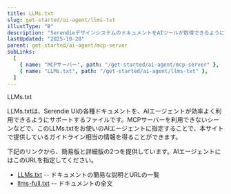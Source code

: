 ```yaml
---
title: LLMs.txt
slug: get-started/ai-agent/llms-txt
illustType: "B"
description: "SerendieデザインシステムのドキュメントをAIツールが取得できるようにする、LLMs.txtを紹介します。"
lastUpdated: "2025-10-28"
parent: get-started/ai-agent/mcp-server
subLinks:
  [
    { name: "MCPサーバー", path: "/get-started/ai-agent/mcp-server" },
    { name: "LLMs.txt", path: "/get-started/ai-agent/llms-txt" },
  ]
---
```



<PageSection>
  <PageHeadLine number={0}>LLMs.txt</PageHeadLine>

LLMs.txtは、Serendie UIの各種ドキュメントを、AIエージェントが効率よく利用できるようにサポートするファイルです。MCPサーバーを利用できないシーンなどで、このLLMs.txtをお使いのAIエージェントに指定することで、本サイトで提供しているガイドライン相当の情報を得ることができます。

下記のリンクから、簡易版と詳細版の2つを提供しています。AIエージェントにはこのURLを指定してください。

- [LLMs.txt](https://serendie.design/llms.txt) -- ドキュメントの簡易な説明とURLの一覧
- [llms-full.txt](https://serendie.design/llms-full.txt) -- ドキュメントの全文

</PageSection>
